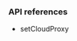 <PlatformWrapper platform="android">

### API references

* <Link to="{{Global.API_REF_ANDROID_ROOT}}/class_irtcengine.html#api_setcloudproxy">setCloudProxy</Link>

</PlatformWrapper>
